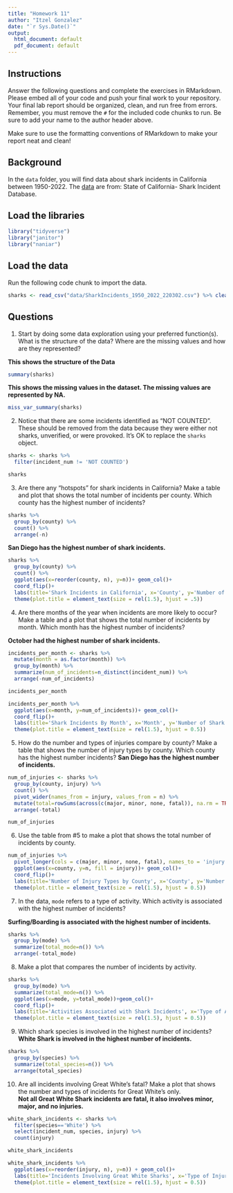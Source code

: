 ```yaml
---
title: "Homework 11"
author: "Itzel Gonzalez"
date: "`r Sys.Date()`"
output:
  html_document: default
  pdf_document: default
---
```


## Instructions
Answer the following questions and complete the exercises in RMarkdown. Please embed all of your code and push your final work to your repository. Your final lab report should be organized, clean, and run free from errors. Remember, you must remove the `#` for the included code chunks to run. Be sure to add your name to the author header above.  

Make sure to use the formatting conventions of RMarkdown to make your report neat and clean!    

## Background
In the `data` folder, you will find data about shark incidents in California between 1950-2022. The [data](https://catalog.data.gov/dataset/shark-incident-database-california-56167) are from: State of California- Shark Incident Database.   

## Load the libraries
```r
library("tidyverse")
library("janitor")
library("naniar")
```

## Load the data
Run the following code chunk to import the data.
```r
sharks <- read_csv("data/SharkIncidents_1950_2022_220302.csv") %>% clean_names()
```

## Questions
1. Start by doing some data exploration using your preferred function(s). What is the structure of the data? Where are the missing values and how are they represented? 

**This shows the structure of the Data**
```r
summary(sharks)
```

**This shows the missing values in the dataset. The missing values are represented by NA.**
```r
miss_var_summary(sharks)
```

2. Notice that there are some incidents identified as "NOT COUNTED". These should be removed from the data because they were either not sharks, unverified, or were provoked. It's OK to replace the `sharks` object.
```r
sharks <- sharks %>% 
  filter(incident_num != 'NOT COUNTED')

sharks
```

3. Are there any "hotspots" for shark incidents in California? Make a table and plot that shows the total number of incidents per county. Which county has the highest number of incidents? 
```r
sharks %>% 
  group_by(county) %>% 
  count() %>% 
  arrange(-n)
```


**San Diego has the highest number of shark incidents.**
```r
sharks %>% 
  group_by(county) %>% 
  count() %>% 
  ggplot(aes(x=reorder(county, n), y=n))+ geom_col()+
  coord_flip()+
  labs(title='Shark Incidents in California', x='County', y='Number of Incidents')+
  theme(plot.title = element_text(size = rel(1.5), hjust = .5))
```

4. Are there months of the year when incidents are more likely to occur? Make a table and a plot that shows the total number of incidents by month. Which month has the highest number of incidents?  

**October had the highest number of shark incidents.**
```r
incidents_per_month <- sharks %>% 
  mutate(month = as.factor(month)) %>% 
  group_by(month) %>% 
  summarize(num_of_incidents=n_distinct(incident_num)) %>% 
  arrange(-num_of_incidents)

incidents_per_month
```

```r
incidents_per_month %>% 
  ggplot(aes(x=month, y=num_of_incidents))+ geom_col()+
  coord_flip()+
  labs(title='Shark Incidents By Month', x='Month', y='Number of Shark Incidents')+
  theme(plot.title = element_text(size = rel(1.5), hjust = 0.5))
```


5. How do the number and types of injuries compare by county? Make a table that shows the number of injury types by county. Which county has the highest number incidents?
**San Diego has the highest number of incidents.**
```r
num_of_injuries <- sharks %>%
  group_by(county, injury) %>% 
  count() %>% 
  pivot_wider(names_from = injury, values_from = n) %>% 
  mutate(total=rowSums(across(c(major, minor, none, fatal)), na.rm = TRUE)) %>% 
  arrange(-total)

num_of_injuries
```

6. Use the table from #5 to make a plot that shows the total number of incidents by county.
```r
num_of_injuries %>% 
  pivot_longer(cols = c(major, minor, none, fatal), names_to = 'injury', values_to = 'n') %>% 
  ggplot(aes(x=county, y=n, fill = injury))+ geom_col()+ 
  coord_flip()+
  labs(title='Number of Injury Types by County', x='County', y='Number of Incidents')+
  theme(plot.title = element_text(size = rel(1.5), hjust = 0.5))
```

7. In the data, `mode` refers to a type of activity. Which activity is associated with the highest number of incidents?

**Surfing/Boarding is associated with the highest number of incidents.**
```r
sharks %>% 
  group_by(mode) %>% 
  summarize(total_mode=n()) %>% 
  arrange(-total_mode)
```


8. Make a plot that compares the number of incidents by activity.
```r
sharks %>% 
  group_by(mode) %>% 
  summarize(total_mode=n()) %>%  
  ggplot(aes(x=mode, y=total_mode))+geom_col()+
  coord_flip()+
  labs(title='Activities Associated with Shark Incidents', x='Type of Activity', y='Number of Incidents')+
  theme(plot.title = element_text(size = rel(1.5), hjust = 0.5))
```


9. Which shark species is involved in the highest number of incidents?  
**White Shark is involved in the highest number of incidents.**
```r
sharks %>% 
  group_by(species) %>% 
  summarize(total_species=n()) %>% 
  arrange(total_species)
```
10. Are all incidents involving Great White's fatal? Make a plot that shows the number and types of incidents for Great White's only.  
**Not all Great White Shark incidents are fatal, it also involves minor, major, and no injuries.**
```r
white_shark_incidents <- sharks %>% 
  filter(species=='White') %>% 
  select(incident_num, species, injury) %>% 
  count(injury)

white_shark_incidents
```

```r
white_shark_incidents %>% 
  ggplot(aes(x=reorder(injury, n), y=n)) + geom_col()+
  labs(title='Incidents Involving Great White Sharks', x='Type of Injury', y='Number of Incidents')+
  theme(plot.title = element_text(size = rel(1.5), hjust = 0.5))
```

